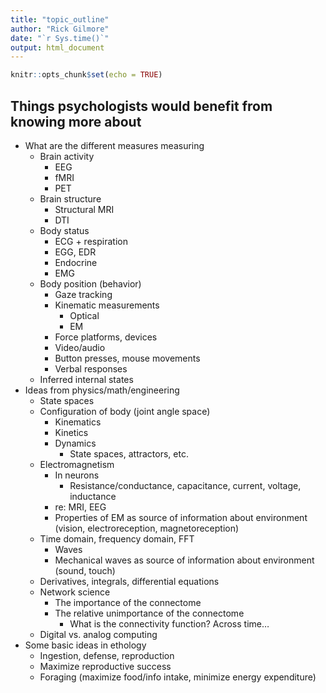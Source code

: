 ```yaml
---
title: "topic_outline"
author: "Rick Gilmore"
date: "`r Sys.time()`"
output: html_document
---
```


```r
knitr::opts_chunk$set(echo = TRUE)
```

## Things psychologists would benefit from knowing more about

- What are the different measures measuring
    - Brain activity
        - EEG
        - fMRI
        - PET
    - Brain structure
        - Structural MRI
        - DTI
    - Body status
        - ECG + respiration
        - EGG, EDR
        - Endocrine
        - EMG
    - Body position (behavior)
        - Gaze tracking
        - Kinematic measurements
            - Optical
            - EM
        - Force platforms, devices
        - Video/audio
        - Button presses, mouse movements
        - Verbal responses
    - Inferred internal states
- Ideas from physics/math/engineering
    - State spaces
    - Configuration of body (joint angle space)
        - Kinematics
        - Kinetics
        - Dynamics
            - State spaces, attractors, etc.
    - Electromagnetism
        - In neurons
            - Resistance/conductance, capacitance, current, voltage, inductance
        - re: MRI, EEG
        - Properties of EM as source of information about environment (vision, electroreception, magnetoreception)
    - Time domain, frequency domain, FFT
        - Waves
        - Mechanical waves as source of information about environment (sound, touch)
    - Derivatives, integrals, differential equations
    - Network science
        - The importance of the connectome
        - The relative unimportance of the connectome
            - What is the connectivity function? Across time...
    - Digital vs. analog computing
- Some basic ideas in ethology
    - Ingestion, defense, reproduction
    - Maximize reproductive success
    - Foraging (maximize food/info intake, minimize energy expenditure)
